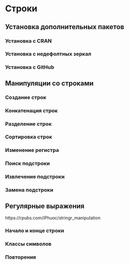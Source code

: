 # Строки {#rstrings}

## Установка дополнительных пакетов {#rstrings-packages}

### Установка с CRAN {#rstrings-packages-cran}

### Установка с недефолтных зеркал {#rstrings-packages-mirrors}

### Установка с GitHub {#rstrings-packages-github}

## Манипуляции со строками {#rstrings-manipulations}

### Создание строк {#rstrings-manipulations-creation}

### Конкатенация строк {#rstrings-manipulations-concat}

### Разделение строк {#rstrings-split}

### Сортировка строк {#rstrings-manipulations-sort}

### Изменение регистра {#rstrings-manipulations-case}

### Поиск подстроки {#rstrings-manipulations-detect}

### Извлечение подстроки {#rstrings-manipulations-extract}

### Замена подстроки {#rstrings-manipulations-replace}


## Регулярные выражения {#rstrings-regex}
https://rpubs.com/iPhuoc/stringr_manipulation

### Начало и конце строки {#rstrings-regex-startend}

### Классы символов {#rstrings-regex-classes}

### Повторения {#rstrings-regex-repetition}


